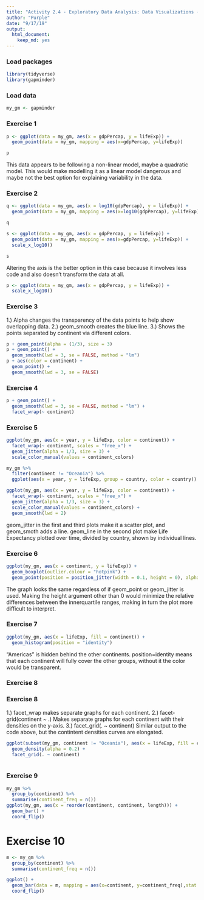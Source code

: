 ```yaml
---
title: "Activity 2.4 - Exploratory Data Analysis: Data Visualizations - Introduction"
author: "Purple"
date: "9/17/19"
output: 
  html_document: 
    keep_md: yes
---
```


### Load packages

```r
library(tidyverse)
library(gapminder)
```

### Load data

```r
my_gm <- gapminder
```


### Exercise 1

```r
p <- ggplot(data = my_gm, aes(x = gdpPercap, y = lifeExp)) +
  geom_point(data = my_gm, mapping = aes(x=gdpPercap, y=lifeExp))

p
```

This data appears to be following a non-linear model, maybe a quadratic model. This would make modelling it as a linear model dangerous and maybe not the best option for explaining variability in the data.

### Exercise 2

```r
q <- ggplot(data = my_gm, aes(x = log10(gdpPercap), y = lifeExp)) +
  geom_point(data = my_gm, mapping = aes(x=log10(gdpPercap), y=lifeExp))

q
```

```r
s <- ggplot(data = my_gm, aes(x = gdpPercap, y = lifeExp)) +
  geom_point(data = my_gm, mapping = aes(x=gdpPercap, y=lifeExp)) +
  scale_x_log10()

s
```

Altering the axis is the better option in this case because it involves less code and also doesn't transform the data at all.

```r
p <- ggplot(data = my_gm, aes(x = gdpPercap, y = lifeExp)) +
  scale_x_log10()
```


### Exercise 3

1.) Alpha changes the transparency of the data points to help show overlapping data.
2.) geom_smooth creates the blue line.
3.) Shows the points separated by continent via different colors.
```r
p + geom_point(alpha = (1/3), size = 3)
p + geom_point() + 
  geom_smooth(lwd = 3, se = FALSE, method = "lm")
p + aes(color = continent) + 
  geom_point() + 
  geom_smooth(lwd = 3, se = FALSE)
```

### Exercise 4

``` r
p + geom_point() + 
  geom_smooth(lwd = 3, se = FALSE, method = "lm") +
  facet_wrap(~ continent)
```

### Exercise 5

``` r
ggplot(my_gm, aes(x = year, y = lifeExp, color = continent)) +
  facet_wrap(~ continent, scales = "free_x") +
  geom_jitter(alpha = 1/3, size = 3) +
  scale_color_manual(values = continent_colors)

my_gm %>% 
  filter(continent != "Oceania") %>% 
  ggplot(aes(x = year, y = lifeExp, group = country, color = country)) + geom_line(lwd = 1, show.legend = FALSE) + facet_wrap(~ continent) + scale_color_manual(values = country_colors)

ggplot(my_gm, aes(x = year, y = lifeExp, color = continent)) +
  facet_wrap(~ continent, scales = "free_x") +
  geom_jitter(alpha = 1/3, size = 3) +
  scale_color_manual(values = continent_colors) +
  geom_smooth(lwd = 2)
```

geom_jitter in the first and third plots make it a scatter plot, and geom_smoth adds a line. geom_line in the second plot make Life Expectancy plotted over time, divided by country, shown by individual lines.

### Exercise 6

``` r
ggplot(my_gm, aes(x = continent, y = lifeExp)) +
  geom_boxplot(outlier.colour = "hotpink") +
  geom_point(position = position_jitter(width = 0.1, height = 0), alpha = 1/4)
```

The graph looks the same regardless of if geom_point or geom_jitter is used. Making the height argument other than 0 would minimize the relative differences between the innerquartile ranges, making in turn the plot more difficult to interpret.

### Exercise 7

``` r
ggplot(my_gm, aes(x = lifeExp, fill = continent)) +
  geom_histogram(position = "identity")
```

"Americas" is hidden behind the other continents. position=identity means that each continent will fully cover the other groups, without it the color would be transparent.

### Exercise 8
### Exercise 8
1.) facet_wrap makes separate graphs for each continent.
2.) facet-grid(continent ~ .) Makes separate graphs for each continent with their densities on the y-axis.
3.) facet_grid(. ~ continent) Similar output to the code above, but the contintent densities curves are elongated.
```r
ggplot(subset(my_gm, continent != "Oceania"), aes(x = lifeExp, fill = continent)) +
  geom_density(alpha = 0.2) +
  facet_grid(. ~ continent)
 
```

### Exercise 9
``` r
my_gm %>%
  group_by(continent) %>%
  summarise(continent_freq = n())
ggplot(my_gm, aes(x = reorder(continent, continent, length))) + 
  geom_bar() +
  coord_flip()
```

# Exercise 10

```r
m <- my_gm %>%
  group_by(continent) %>%
  summarise(continent_freq = n())

ggplot() + 
  geom_bar(data = m, mapping = aes(x=continent, y=continent_freq),stat = "identity") +
  coord_flip()
```

